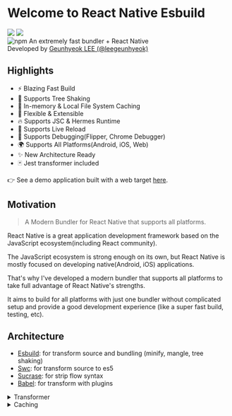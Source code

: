 
# Welcome to React Native Esbuild

<div className="welcome-banner">
  <img src="/logo.png" className="animate-logo" />
  <img src="/logo-without-background.png" className="over-wrap" />
</div>

<div className="description-banner">
  <img alt="npm" src="https://img.shields.io/npm/v/@react-native-esbuild/core?color=000000&style=flat-square"/>
  An extremely fast bundler + React Native<br/>
Developed by <u><a href="https://github.com/leegeunhyeok">Geunhyeok LEE (@leegeunhyeok)</a></u>
</div>

## Highlights

- ⚡️ Blazing Fast Build
- 🌳 Supports Tree Shaking
- 💾 In-memory & Local File System Caching
- 🎨 Flexible & Extensible
- 🔥 Supports JSC & Hermes Runtime
- 🔄 Supports Live Reload
- 🐛 Supports Debugging(Flipper, Chrome Debugger)
- 🌍 Supports All Platforms(Android, iOS, Web)
- ✨ New Architecture Ready
- 🃏 Jest transformer included

👉 See a demo application built with a web target [here](https://rne-web-demo.vercel.app).

## Motivation

> A Modern Bundler for React Native that supports all platforms.

React Native is a great application development framework based on the JavaScript ecosystem(including React community).

The JavaScript ecosystem is strong enough on its own, but React Native is mostly focused on developing native(Android, iOS) applications.

That's why I've developed a modern bundler that supports all platforms to take full advantage of React Native's strengths.

It aims to build for all platforms with just one bundler without complicated setup and provide a good development experience (like a super fast build, testing, etc).

## Architecture

- [Esbuild](https://esbuild.github.io): for transform source and bundling (minify, mangle, tree shaking)
- [Swc](https://swc.rs): for transform source to es5
- [Sucrase](https://github.com/alangpierce/sucrase): for strip flow syntax
- [Babel](https://babeljs.io): for transform with plugins

<details>
<summary>Transformer</summary>

```mermaid
flowchart TD
    subgraph SWC["@swc/core"]
        SWC_TRANSFORM[transform]
    end

    subgraph BABEL["@babel/core"]
        BABEL_LOAD_CONFIG[loadConfig] --> BABEL_TRANSFORM
        BABEL_TRANSFORM[transform]
    end

    subgraph SUCRASE[sucrase]
        SUCRASE_TRANSFORM[transform]
    end

    %% 1. should fully transform
    START[Transformer] -->|Code| COND_FULLY_TRANSFORM{shouldFullyTransform?}
    COND_FULLY_TRANSFORM -.->|"Yes\n(use metro babel preset)"| BABEL

    %% 2. should strip flow
    COND_FULLY_TRANSFORM -->|No| COND_STRIP_FLOW{"isFlow || shouldStripFlow?"}
    BABEL -.->|From fully transform| DONE([End])
    SUCRASE --> COND_CUSTOM_TRANSFORM
    BABEL --> SWC
    COND_STRIP_FLOW -->|Yes| SUCRASE

    %% 3. has custom rule
    COND_STRIP_FLOW -->|No| COND_CUSTOM_TRANSFORM{customTransformRules}
    COND_CUSTOM_TRANSFORM -->|Yes| BABEL
    COND_CUSTOM_TRANSFORM -->|No| SWC
    SWC --> DONE([End])
```

</details>

<details>
<summary>Caching</summary>

```mermaid
flowchart TD
    subgraph CACHE[CacheController]
        getCacheHash
        readFromMemory
        readFromFileSystem
        writeToMemory
        writeToFileSystem
    end

START([Code]) --> getCacheHash
getCacheHash -->|"Cache Key\nmd5(task id + modified at + path)"|readFromMemory

%% 1. read from memory
readFromMemory --> COND_MEMORY_CACHE{has cache?}
COND_MEMORY_CACHE -->|NO| readFromFileSystem
COND_MEMORY_CACHE -->|YES| DONE(["End"])

%% 2. read from fs
readFromFileSystem --> COND_FS_CACHE{has cache?}
COND_FS_CACHE -->|NO| TRANSFORM[Transform]
COND_FS_CACHE -->|"YES\n(File system cache)"| writeToMemory

%% 3. cache not found
TRANSFORM -.->|Transformed Code| writeToMemory
writeToMemory -.-> writeToFileSystem
writeToFileSystem -.-> DONE
writeToMemory --> DONE
```

</details>
